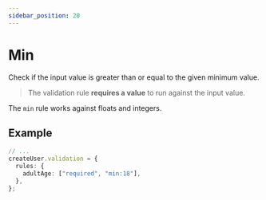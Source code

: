 ```yaml
---
sidebar_position: 20
---
```


# Min

Check if the input value is greater than or equal to the given minimum value.

> The validation rule **requires a value** to run against the input value.

The `min` rule works against floats and integers.

## Example

```ts title="src/app/users/controllers/create-user.ts"
// ...
createUser.validation = {
  rules: {
    adultAge: ["required", "min:18"],
  },
};
```
